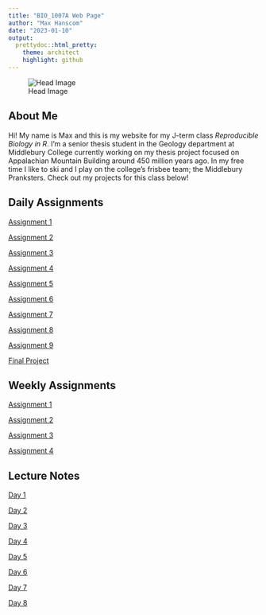 ```yaml
---
title: "BIO_1007A Web Page"
author: "Max Hanscom"
date: "2023-01-10"
output:
  prettydoc::html_pretty:
    theme: architect
    highlight: github
---
```


![Head Image](mgp2021.jpg) 

## About Me

Hi! My name is Max and this is my website for my J-term class *Reproducible Biology in R*.  I'm a senior thesis student in the Geology department at Middlebury College currently working on my thesis project focused on Appalachian Mountain Building around 450 million years ago.  In my free time I like to ski and I play on the college's frisbee team; the Middlebury Pranksters.  Check out my projects for this class below!

## Daily Assignments

[Assignment 1](Assignment_1.html)

[Assignment 2](Assignment_2.html)

[Assignment 3](Assignment_3.html)

[Assignment 4](Assignment_4.html)

[Assignment 5](Assignment_5.html)

[Assignment 6](Assignment_6.html)

[Assignment 7](Assignment_7.html)

[Assignment 8](Assignment_8.html)

[Assignment 9](Assignment_9.html)

[Final Project](Final_Project.html)

## Weekly Assignments

[Assignment 1](Weekly_1.html)

[Assignment 2](Weekly_2.html)

[Assignment 3](Weekly_3.html)

[Assignment 4](Weekly_4.html)

## Lecture Notes

[Day 1](Assignment_1.html)

[Day 2](https://atakoudes.github.io/BIOL1007A/Coding_with_R.html)

[Day 3](Day_3_notes.html)

[Day 4](Day_4_notes.html)

[Day 5](Day_5_notes.html)

[Day 6](Day_6_notes.html)

[Day 7](Day_7_notes.html)

[Day 8](Day_8_notes.html)

